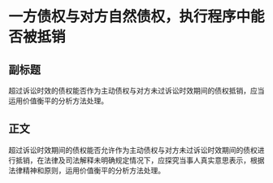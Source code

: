 # 一方债权与对方自然债权，执行程序中能否被抵销
## 副标题
超过诉讼时效的债权能否作为主动债权与对方未过诉讼时效期间的债权抵销，应当运用价值衡平的分析方法处理。
## 正文
超过诉讼时效期间的债权能否允许作为主动债权与对方未过诉讼时效期间的债权进行抵销，在法律及司法解释未明确规定情况下，应探究当事人真实意思表示，根据法律精神和原则，运用价值衡平的分析方法处理。